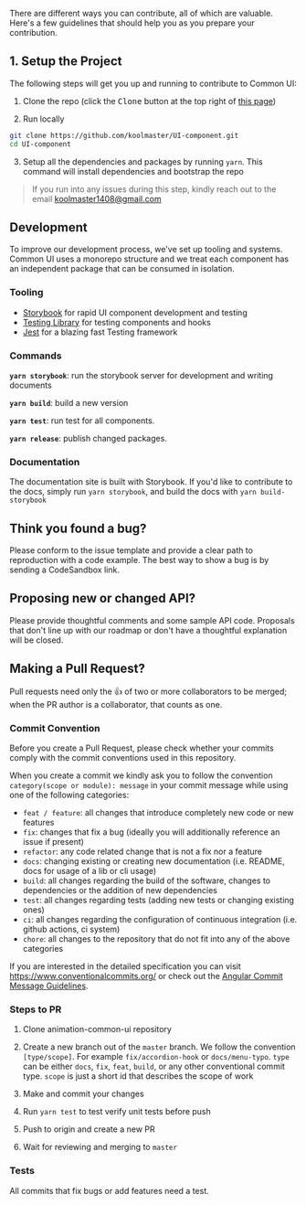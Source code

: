 
<Meta title="Overview/2. Contributing" />

There are different ways you can contribute, all of which are valuable. Here's a few guidelines that should help you as you prepare your contribution.

## 1. Setup the Project

The following steps will get you up and running to contribute to Common UI:

1. Clone the repo (click the <kbd>Clone</kbd> button at the top right of
   [this page](https://github.com/koolmaster/UI-component))

2. Run locally

```sh
git clone https://github.com/koolmaster/UI-component.git
cd UI-component
```

3. Setup all the dependencies and packages by running `yarn`. This
   command will install dependencies and bootstrap the repo

> If you run into any issues during this step, kindly reach out to the email koolmaster1408@gmail.com

## Development

To improve our development process, we've set up tooling and systems. Common UI
uses a monorepo structure and we treat each component has an independent package
that can be consumed in isolation.

### Tooling

- [Storybook](https://storybook.js.org/) for rapid UI component development and
  testing
- [Testing Library](https://testing-library.com/) for testing components and
  hooks
- [Jest](https://jest.js.org/) for a blazing fast Testing framework

### Commands

**`yarn storybook`**: run the storybook server for development and writing documents

**`yarn build`**: build a new version

**`yarn test`**: run test for all components.

**`yarn release`**: publish changed packages.

### Documentation

The documentation site is built with Storybook. If you'd like to contribute to the
docs, simply run `yarn storybook`, and build the docs with `yarn build-storybook`

## Think you found a bug?

Please conform to the issue template and provide a clear path to reproduction
with a code example. The best way to show a bug is by sending a CodeSandbox
link.

## Proposing new or changed API?

Please provide thoughtful comments and some sample API code. Proposals that
don't line up with our roadmap or don't have a thoughtful explanation will be
closed.

## Making a Pull Request?

Pull requests need only the :+1: of two or more collaborators to be merged; when
the PR author is a collaborator, that counts as one.

### Commit Convention

Before you create a Pull Request, please check whether your commits comply with
the commit conventions used in this repository.

When you create a commit we kindly ask you to follow the convention
`category(scope or module): message` in your commit message while using one of
the following categories:

- `feat / feature`: all changes that introduce completely new code or new
  features
- `fix`: changes that fix a bug (ideally you will additionally reference an
  issue if present)
- `refactor`: any code related change that is not a fix nor a feature
- `docs`: changing existing or creating new documentation (i.e. README, docs for
  usage of a lib or cli usage)
- `build`: all changes regarding the build of the software, changes to
  dependencies or the addition of new dependencies
- `test`: all changes regarding tests (adding new tests or changing existing
  ones)
- `ci`: all changes regarding the configuration of continuous integration (i.e.
  github actions, ci system)
- `chore`: all changes to the repository that do not fit into any of the above
  categories

If you are interested in the detailed specification you can visit
https://www.conventionalcommits.org/ or check out the
[Angular Commit Message Guidelines](https://github.com/angular/angular/blob/22b96b9/CONTRIBUTING.md#-commit-message-guidelines).

### Steps to PR

1. Clone animation-common-ui repository

2. Create a new branch out of the `master` branch. We follow the convention
   `[type/scope]`. For example `fix/accordion-hook` or `docs/menu-typo`. `type`
   can be either `docs`, `fix`, `feat`, `build`, or any other conventional
   commit type. `scope` is just a short id that describes the scope of work

3. Make and commit your changes

4. Run `yarn test` to test verify unit tests before push

5. Push to origin and create a new PR

6. Wait for reviewing and merging to `master`

### Tests

All commits that fix bugs or add features need a test.
